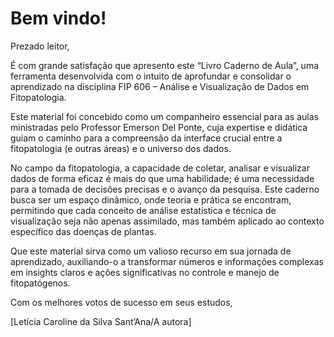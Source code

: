 # Bem vindo! 

Prezado leitor,

É com grande satisfação que apresento este "Livro Caderno de Aula", uma ferramenta desenvolvida com o intuito de aprofundar e consolidar o aprendizado na disciplina FIP 606 – Análise e Visualização de Dados em Fitopatologia.

Este material foi concebido como um companheiro essencial para as aulas ministradas pelo Professor Emerson Del Ponte, cuja expertise e didática guiam o caminho para a compreensão da interface crucial entre a fitopatologia (e outras áreas) e o universo dos dados.

No campo da fitopatologia, a capacidade de coletar, analisar e visualizar dados de forma eficaz é mais do que uma habilidade; é uma necessidade para a tomada de decisões precisas e o avanço da pesquisa. Este caderno busca ser um espaço dinâmico, onde teoria e prática se encontram, permitindo que cada conceito de análise estatística e técnica de visualização seja não apenas assimilado, mas também aplicado ao contexto específico das doenças de plantas.

Que este material sirva como um valioso recurso em sua jornada de aprendizado, auxiliando-o a transformar números e informações complexas em insights claros e ações significativas no controle e manejo de fitopatógenos.

Com os melhores votos de sucesso em seus estudos,

\[Letícia Caroline da Silva Sant'Ana/A autora\]
